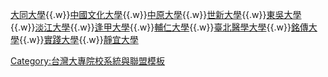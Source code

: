 {{nowrap begin}}[[大同大學 (台灣)|大同大學]]{{.w}}[[中國文化大學]]{{.w}}[[中原大學]]{{.w}}[[世新大學]]{{.w}}[[東吳大學]]{{.w}}[[淡江大學]]{{.w}}[[逢甲大學]]{{.w}}[[輔仁大學]]{{.w}}[[臺北醫學大學]]{{.w}}[[銘傳大學]]{{.w}}[[實踐大學]]{{.w}}[[靜宜大學]]{{nowrap end}}<noinclude>[[Category:台灣大專院校系統與聯盟模板]]</noinclude>